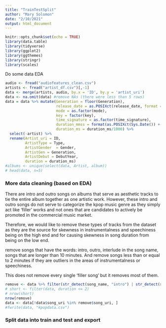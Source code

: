 ```yaml
---
title: "TrainTestSplit"
author: "Mary Solomon"
date: "2/10/2021"
output: html_document
---
```


```r
knitr::opts_chunk$set(echo = TRUE)
library(data.table)
library(tidyverse)
library(ggplot2)
library(ggthemes)
library(stringr)
library(scales)
```


Do some data EDA
```r
audio <- fread("audiofeatures_clean.csv")
artists <- fread("artist_df.csv")[,-1]
data <- merge(artists, audio, by.x = 'ID', by.y = 'artist_uri')
data <- na.omit(data) #remove NAs (there were less than 5 rows)
data = data %>% mutate(Generation = floor(Generation), 
                       release_date = as.POSIXct(release_date, format = "%m/%d/%y"),
                       mode = as.factor(mode),
                       key = factor(key),
                       time_signature = as.factor(time_signature),
                       duration_mmss = format(as.POSIXct(Sys.Date()) + duration_ms/1000, "%M:%S"), 
                       duration_ms = duration_ms/1000) %>%
  select(-artist) %>%
  rename(Artist_uri = ID, 
         ArtistType = Type, 
         ArtistGender  = Gender, 
         ArtistGen = Generation, 
         ArtistDebut = DebutYear,
         duration = duration_ms)
#albums <- unique(select(data, Artist, album))  
# head(data, n=5)
```



### More data cleaning (based on EDA)

There are intro and outro songs on albums that serve as aesthetic tracks to tie the entire album together as one artistic work. However, these intro and outro songs do not serve to categorize the kpop music genre as they simply act like 'filler' works and not ones that are candidates to actively be promoted in the commercial music market. 

Therefore, we would like to remove these types of tracks from the dataset as they are the source for skewness in instrumentalness and speechiness being on the high end and for causing skewness in song duration from being on the low end.

remove songs that have the words: intro, outro, interlude in the song name, songs that are longer than 10 minutes. And remove songs less than or equal to 2 minutes if they are outliers in the areas of instrumentalness or speechiness.

This does not remove every single 'filler song' but it removes most of them. 
```r
remove <- data %>% filter(str_detect(song_name, "intro") | str_detect(song_name, "outro") | str_detect(song_name, "interlude") | duration >= 600 | duration <= 60 | (duration <= 120.5 & (instrumentalness >= 0.50 | speechiness >= 0.40 | speechiness == 0)))
# short <- filter(data, duration <= 2)
# nrow(short)
nrow(remove)
data <- data[!data$song_uri %in% remove$song_uri, ]
#fwrite(data, "kpopdata.csv")
```


### Split data into train and test and export